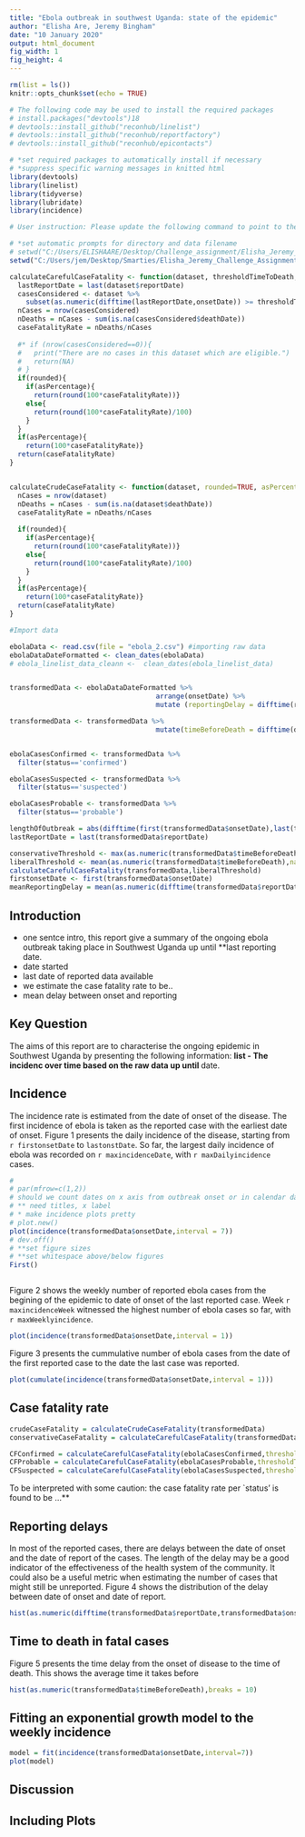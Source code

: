 ```yaml
---
title: "Ebola outbreak in southwest Uganda: state of the epidemic"
author: "Elisha Are, Jeremy Bingham"
date: "10 January 2020"
output: html_document
fig_width: 1 
fig_height: 4 
---
```


```r
rm(list = ls())
knitr::opts_chunk$set(echo = TRUE)

# The following code may be used to install the required packages
# install.packages("devtools")18
# devtools::install_github("reconhub/linelist")
# devtools::install_github("reconhub/reportfactory")
# devtools::install_github("reconhub/epicontacts")

# *set required packages to automatically install if necessary
# *suppress specific warning messages in knitted html
library(devtools)
library(linelist)
library(tidyverse)
library(lubridate)
library(incidence)

# User instruction: Please update the following command to point to the directory where the dataset is stored

# *set automatic prompts for directory and data filename
# setwd("C:/Users/ELISHAARE/Desktop/Challenge_assignment/Elisha_Jeremy_Challenge_Assignment")
setwd("C:/Users/jem/Desktop/Smarties/Elisha_Jeremy_Challenge_Assignment")

calculateCarefulCaseFatality <- function(dataset, thresholdTimeToDeath, rounded=TRUE, asPercentage= TRUE){
  lastReportDate = last(dataset$reportDate)
  casesConsidered <- dataset %>%
    subset(as.numeric(difftime(lastReportDate,onsetDate)) >= thresholdTimeToDeath)
  nCases = nrow(casesConsidered)
  nDeaths = nCases - sum(is.na(casesConsidered$deathDate))
  caseFatalityRate = nDeaths/nCases
 
  #* if (nrow(casesConsidered==0)){
  #   print("There are no cases in this dataset which are eligible.")
  #   return(NA)
  # }
  if(rounded){
    if(asPercentage){  
      return(round(100*caseFatalityRate))}
    else{
      return(round(100*caseFatalityRate)/100)
    }
  }
  if(asPercentage){
    return(100*caseFatalityRate)}
  return(caseFatalityRate)
}


calculateCrudeCaseFatality <- function(dataset, rounded=TRUE, asPercentage=TRUE){
  nCases = nrow(dataset)
  nDeaths = nCases - sum(is.na(dataset$deathDate))
  caseFatalityRate = nDeaths/nCases
  
  if(rounded){
    if(asPercentage){
      return(round(100*caseFatalityRate))}
    else{
      return(round(100*caseFatalityRate)/100)
    }
  }
  if(asPercentage){
    return(100*caseFatalityRate)}
  return(caseFatalityRate)
}

```

```r
#Import data

ebolaData <- read.csv(file = "ebola_2.csv") #importing raw data
ebolaDataDateFormatted <- clean_dates(ebolaData)
# ebola_linelist_data_cleann <-  clean_dates(ebola_linelist_data)


transformedData <- ebolaDataDateFormatted %>%
                                    arrange(onsetDate) %>%
                                    mutate (reportingDelay = difftime(reportDate, onsetDate))

transformedData <- transformedData %>%
                                    mutate(timeBeforeDeath = difftime(deathDate,onsetDate))


ebolaCasesConfirmed <- transformedData %>%
  filter(status=='confirmed')

ebolaCasesSuspected <- transformedData %>%
  filter(status=='suspected')

ebolaCasesProbable <- transformedData %>%
  filter(status=='probable')
```


```r


lengthOfOutbreak = abs(difftime(first(transformedData$onsetDate),last(transformedData$onsetDate)))
lastReportDate = last(transformedData$reportDate)

conservativeThreshold <- max(as.numeric(transformedData$timeBeforeDeath),na.rm = TRUE)
liberalThreshold <- mean(as.numeric(transformedData$timeBeforeDeath),na.rm = TRUE)+2*sd(as.numeric(transformedData$timeBeforeDeath),na.rm = TRUE)
calculateCarefulCaseFatality(transformedData,liberalThreshold)
firstonsetDate <- first(transformedData$onsetDate)
meanReportingDelay = mean(as.numeric(difftime(transformedData$reportDate,transformedData$onsetDate)))
```


## Introduction
- one sentce intro, this report give a summary of the ongoing ebola outbreak taking place in Southwest Uganda up until **last reporting date.
- date started
- last date of reported data available
- we estimate the case fatality rate to be..
- mean delay between onset and reporting


## Key Question 
The aims of this report are to characterise the ongoing epidemic in Southwest Uganda by presenting the following information:
**list
- The incidenc over time based on the raw data up until ** date.

## Incidence
The incidence rate is estimated from the date of onset of the disease. The first incidence of ebola is taken as the reported case with the earliest date of onset. Figure 1 presents the daily incidence of the disease, starting from  `r firstonsetDate`  to `lastonstDate`. So far, the largest daily incidence of ebola was recorded on `r maxincidenceDate`, with `r maxDailyincidence` cases. 

```r
# 
# par(mfrow=c(1,2))
# should we count dates on x axis from outbreak onset or in calendar date
# ** need titles, x label
# * make incidence plots pretty
# plot.new()
plot(incidence(transformedData$onsetDate,interval = 7))
# dev.off()
# **set figure sizes
# **set whitespace above/below figures
First()



```

Figure 2 shows the weekly number of reported ebola cases from the begining of the epidemic to date of onset of the last reported case. Week `r maxincidenceWeek` witnessed the highest number of ebola cases so far, with `r maxWeeklyincidence`. 

```r
plot(incidence(transformedData$onsetDate,interval = 1))

```
Figure 3 presents the cummulative number of ebola cases from the date of the first reported case to the date the last case was reported. 

```r
plot(cumulate(incidence(transformedData$onsetDate,interval = 1)))

```


## Case fatality rate

```r
crudeCaseFatality = calculateCrudeCaseFatality(transformedData)
conservativeCaseFatality = calculateCarefulCaseFatality(transformedData, thresholdTimeToDeath = conservativeThreshold)

CFConfirmed = calculateCarefulCaseFatality(ebolaCasesConfirmed,thresholdTimeToDeath = liberalThreshold)
CFProbable = calculateCarefulCaseFatality(ebolaCasesProbable,thresholdTimeToDeath = liberalThreshold)
CFSuspected = calculateCarefulCaseFatality(ebolaCasesSuspected,thresholdTimeToDeath = liberalThreshold)
```

To be interpreted with some caution: the case fatality rate per `status' is found to be ...** 

## Reporting delays
In most of the reported cases, there are delays between the date of onset and the date of report of the cases. The length of the delay may be a good indicator of the  effectiveness of the health system of the community. It could also be a useful metric when estimating the number of cases that might still be unreported. Figure 4 shows the distribution of the delay between date of onset and date of report. 

```r
hist(as.numeric(difftime(transformedData$reportDate,transformedData$onsetDate)))
```


## Time to death in fatal cases
Figure 5 presents the time delay from the onset of disease to the time of death. This shows the average time it takes before 
```r
hist(as.numeric(transformedData$timeBeforeDeath),breaks = 10)
```

## Fitting an exponential growth model to the weekly incidence
```r

model = fit(incidence(transformedData$onsetDate,interval=7))
plot(model)

```

## Discussion 




## Including Plots





